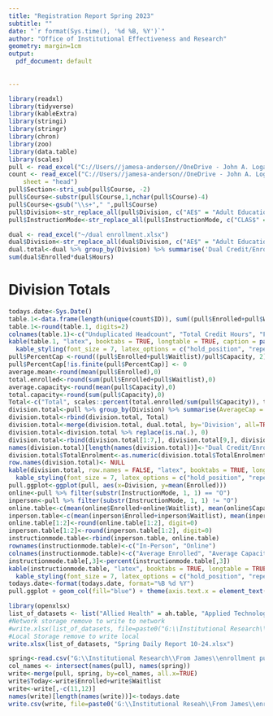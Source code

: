---
title: "Registration Report Spring 2023"
subtitle: ""
date: "`r format(Sys.time(), '%d %B, %Y')`"
author: "Office of Institutional Effectiveness and Research"
geometry: margin=1cm
output:
  pdf_document: default
  
  
---

```{r include=FALSE}
library(readxl)
library(tidyverse)
library(kableExtra)
library(stringi)
library(stringr)
library(chron)
library(zoo)
library(data.table)
library(scales)
pull <- read_excel("C://Users//jamesa-anderson//OneDrive - John A. Logan College//Documents//spring.xlsx")
count <- read_excel("C://Users//jamesa-anderson//OneDrive - John A. Logan College//Documents//spring.xlsx", 
    sheet = "head")
pull$Section<-stri_sub(pull$Course, -2)
pull$Course<-substr(pull$Course,1,nchar(pull$Course)-4)
pull$Course<-gsub("\\s+"," ",pull$Course)
pull$Division<-str_replace_all(pull$Division, c("AE$" = "Adult Education", "AH$" = "Allied Health", "AT$" = "Applied Technology", "HS$" = "Humanities and Social Science", "MB$" = "Business, Computer Science, and Math", "ND$" = "Nursing", "SC$" = "Life and Physical Science", "SI$" = "SICCM", "WD$" = "Workforce Development", "NULL" = "Independet Study"))
pull$InstructionMode<-str_replace_all(pull$InstructionMode, c("CLAS$" = "Classroom", "HYB$" = "Hybrid", "OLA$" = "On-Line Anytime", "OLS$" = "On-Line Scheduled"))
```

```{r include=FALSE}
dual <- read_excel("~/dual enrollment.xlsx")
dual$Division<-str_replace_all(dual$Division, c("AE$" = "Adult Education", "AH$" = "Allied Health", "AT$" = "Applied Technology", "HS$" = "Humanities and Social Science", "MB$" = "Business, Computer Science, and Math", "ND$" = "Nursing", "SC$" = "Life and Physical Science", "SI$" = "SICCM", "WD$" = "Workforce Development"))
dual.total<-dual %>% group_by(Division) %>% summarise('Dual Credit/Enroll' = sum(Enrolled))
sum(dual$Enrolled*dual$Hours)
```
# Division Totals

```{r echo=FALSE}
todays.date<-Sys.Date()
table.1<-data.frame(length(unique(count$ID)), sum((pull$Enrolled+pull$Waitlist)*pull$CreditHours), sum((pull$Enrolled+pull$Waitlist)*pull$CreditHours)/15)
table.1<-round(table.1, digits=2)
colnames(table.1)<-c("Unduplicated Headcount", "Total Credit Hours", "FTE")
kable(table.1, "latex", booktabs = TRUE, longtable = TRUE, caption = paste("Unduplicated Headcount, Total Hours, and FTE on ", todays.date, sep = " ")) %>%
  kable_styling(font_size = 7, latex_options = c("hold_position", "repeat_header"))
pull$PercentCap <-round((pull$Enrolled+pull$Waitlist)/pull$Capacity, 2)
pull$PercentCap[!is.finite(pull$PercentCap)] <- 0
average.mean<-round(mean(pull$Enrolled),0)
total.enrolled<-round(sum(pull$Enrolled+pull$Waitlist),0)
average.capacity<-round(mean(pull$Capacity),0)
total.capacity<-round(sum(pull$Capacity),0)
Total<-c("Total", scales::percent(total.enrolled/sum(pull$Capacity)), total.enrolled, average.mean, average.capacity)
division.total<-pull %>% group_by(Division) %>% summarise(AverageCap = round(mean(PercentCap, na.rm=TRUE), 2), AverageCap=scales::percent(AverageCap) , TotalEnrolment = round(sum(Enrolled)), AverageEnrollment = round(mean(Enrolled)), AverageCapacity = round(mean(Capacity)))
division.total<-rbind(division.total, Total)
division.total<-merge(division.total, dual.total, by='Division', all=TRUE)
division.total<-division.total %>% replace(is.na(.), 0)
division.total<-rbind(division.total[1:7,], division.total[9,], division.total[8,])
names(division.total)[length(names(division.total))]<-"Dual Credit/Enroll"
division.total$TotalEnrolment<-as.numeric(division.total$TotalEnrolment)-as.numeric(division.total$`Dual Credit/Enroll`)
row.names(division.total)<- NULL
kable(division.total, row.names = FALSE, "latex", booktabs = TRUE, longtable = TRUE, caption = paste("Division Totals on", todays.date, sep = " ")) %>%
  kable_styling(font_size = 7, latex_options = c("hold_position", "repeat_header"))
pull.ggplot<-ggplot(pull, aes(x=Division, y=mean(Enrolled)))
online<-pull %>% filter(substr(InstructionMode, 1, 1) == "O")
inperson<-pull %>% filter(substr(InstructionMode, 1, 1) != "O")
online.table<-c(mean(online$Enrolled+online$Waitlist), mean(online$Capacity), mean((online$Enrolled+online$Waitlist))/mean(online$Capacity, na.rm=TRUE))
inperson.table<-c(mean(inperson$Enrolled+inperson$Waitlist), mean(inperson$Capacity), mean((inperson$Enrolled+inperson$Waitlist))/mean(inperson$Capacity, na.rm=TRUE))
online.table[1:2]<-round(online.table[1:2], digit=0)
inperson.table[1:2]<-round(inperson.table[1:2], digit=0)
instructionmode.table<-rbind(inperson.table, online.table)
rownames(instructionmode.table)<-c("In-Person", "Online")
colnames(instructionmode.table)<-c("Average Enrolled", "Average Capacity", "Average Percent Capacity")
instructionmode.table[,3]<-percent(instructionmode.table[,3])
kable(instructionmode.table, "latex", booktabs = TRUE, longtable = TRUE, caption = paste("Average Enrollment, Average Capacity, and Average Percent Capacity for ", todays.date, sep = " ")) %>%
  kable_styling(font_size = 7, latex_options = c("hold_position", "repeat_header"))
todays.date<-format(todays.date, format="%B %d %Y")
pull.ggplot + geom_col(fill="blue") + theme(axis.text.x = element_text(angle = 90, vjust = 0.5, hjust=1)) + labs(title="Students Enrolled in Divisions", subtitle=todays.date, x="Divisions", y="Students Enrolled in Class in Division")


```





\newpage

\begin{landscape}
\section{Adult Education}

```{r echo=FALSE, comment=NA, paged.print=TRUE, results= "asis"}
ae.table<-pull %>% filter(Division == "Adult Education") %>% group_by(Course) %>% select(Course, Section, Term, InstructionMode, Instructor, ClassDay, StartDate, EndDate, Enrolled, Waitlist, Capacity, CreditHours, PercentCap) %>% arrange(Course, Section, desc(PercentCap)) %>% mutate(PercentCap, PercentCap=scales::percent(PercentCap))
if(dim(ae.table)[1] > 0){ 
ae.S1<-ae.table %>% filter(Term == "S1")
ae.S2<-ae.table %>% filter(Term == "S2")
ae.S4<-ae.table %>% filter(Term == "S4")
ae.S8<-ae.table %>% filter(Term == "S8")
ae.null<-ae.table %>% filter(Term == "NULL")
ae.over<-ae.table %>% group_by(Course) %>% select(Course, Enrolled, Capacity, CreditHours) %>% summarise(Total=sum(Enrolled), Average=sum(Enrolled), TotalCap=sum(Capacity), TotalPercentCap=scales::percent(Total/TotalCap))
ae.over[is.na(ae.over)] <- 0
print(kable(ae.over, "latex", booktabs = TRUE, longtable = TRUE, caption = paste("Adult Education Class Totals on", todays.date, sep = " ")) %>%
  kable_styling(latex_options = c("hold_position", "repeat_header")))
print(kable(ae.S1, "latex", booktabs = TRUE, longtable = TRUE, caption = paste("Adult Education for First Half Class on", todays.date, sep = " ")) %>%
  kable_styling(latex_options = c("hold_position", "repeat_header")))
print(kable(ae.S2, "latex", booktabs = TRUE, longtable = TRUE, caption = paste("Adult Education for Second Half Class on", todays.date, sep = " ")) %>%
  kable_styling(latex_options = c("hold_position", "repeat_header")))
print(kable(ae.S4, "latex", booktabs = TRUE, longtable = TRUE, caption = paste("Adult Education for Full Term on", todays.date, sep = " ")) %>%
  kable_styling(latex_options = c("hold_position", "repeat_header")))
print(kable(ae.S8, "latex", booktabs = TRUE, longtable = TRUE, caption = paste("Adult Education for Middle Term on", todays.date, sep = " ")) %>%
  kable_styling(latex_options = c("hold_position", "repeat_header")))
print(kable(ae.null, "latex", booktabs = TRUE, longtable = TRUE, caption = paste("Adult Education for Other Term on", todays.date, sep = " ")) %>%
  kable_styling(latex_options = c("hold_position", "repeat_header")))
} else {cat("No Classes for this Division")}
```



\end{landscape}

\newpage


\begin{landscape}
\section{Allied Health}
```{r echo=FALSE, comment=NA, paged.print=TRUE, results = "asis"}
ah.table<-pull %>% filter(Division == "Allied Health") %>% group_by(Course)  %>% select(Course, Section, Term, InstructionMode, Instructor, ClassDay, StartDate, EndDate, Enrolled,Waitlist, Capacity, CreditHours, PercentCap) %>% arrange(Course, Section, desc(PercentCap)) %>% mutate(PercentCap, PercentCap=scales::percent(PercentCap))
if(dim(ah.table)[1] > 0){ 
ah.S1<-ah.table %>% filter(Term == "S1")
ah.S2<-ah.table %>% filter(Term == "S2")
ah.S4<-ah.table %>% filter(Term == "S4")
ah.S6<-ah.table %>% filter(Term == "S6")
ah.null<-ah.table %>% filter(Term == "NULL")
ah.over<-ah.table %>% group_by(Course) %>% select(Course, Enrolled, Capacity, CreditHours) %>% summarise(Total=sum(Enrolled), Average=sum(Enrolled), TotalCap=sum(Capacity), TotalPercentCap=scales::percent(Total/TotalCap))
ah.over[is.na(ah.over)] <- "0%"
print(kable(ah.over, "latex", booktabs = TRUE, longtable = TRUE, caption = paste("Life and Physical Science Class Totals on", todays.date, sep = " ")) %>%
  kable_styling(latex_options = c("hold_position", "repeat_header")))
print(kable(ah.S1, "latex", booktabs = TRUE, longtable = TRUE, caption = paste("Allied Health for First Half Class on", todays.date, sep = " ")) %>%
  kable_styling(latex_options = c("hold_position", "repeat_header")))
print(kable(ah.S2, "latex", booktabs = TRUE, longtable = TRUE, caption = paste("Allied Health for Second Half Class on", todays.date, sep = " ")) %>%
  kable_styling(latex_options = c("hold_position", "repeat_header")))
print(kable(ah.S4, "latex", booktabs = TRUE, longtable = TRUE, caption = paste("Allied Health for Full Term on", todays.date, sep = " ")) %>%
  kable_styling(latex_options = c("hold_position", "repeat_header")))
print(kable(ah.S6, "latex", booktabs = TRUE, longtable = TRUE, caption = paste("Allied Health for Middle Term on", todays.date, sep = " ")) %>%
  kable_styling(latex_options = c("hold_position", "repeat_header")))
print(kable(ah.null, "latex", booktabs = TRUE, longtable = TRUE, caption = paste("Allied Health for Other Term on", todays.date, sep = " ")) %>%
  kable_styling(latex_options = c("hold_position", "repeat_header")))
} else {cat("No Classes for this Division")}
```
\end{landscape}
\newpage


\begin{landscape}
\section{Applied Technology}
```{r echo=FALSE, comment=NA, paged.print=TRUE, comment=NA, results = "asis"}
at.table<-pull %>% filter(Division == "Applied Technology") %>% group_by(Course) %>% select(Course, Section, Term, InstructionMode, Instructor, ClassDay, StartDate, EndDate, Enrolled, Waitlist,Capacity, CreditHours, PercentCap) %>% arrange(Course, Section, desc(PercentCap)) %>% mutate(PercentCap, PercentCap=scales::percent(PercentCap))
if(dim(at.table)[1] > 0){ 
at.S1<-at.table %>% filter(Term == "S1")
at.S2<-at.table %>% filter(Term == "S2")
at.S4<-at.table %>% filter(Term == "S4")
at.S6<-at.table %>% filter(Term == "S6")
at.null<-at.table %>% filter(Term == "NULL")
at.over<-at.table %>% group_by(Course) %>% select(Course, Enrolled, Capacity, CreditHours) %>% summarise(Total=sum(Enrolled), Average=sum(Enrolled), TotalCap=sum(Capacity), TotalPercentCap=scales::percent(Total/TotalCap))
at.over[is.na(at.over)] <- "0%"
print(kable(at.over, "latex", booktabs = TRUE, longtable = TRUE, caption = paste("Applied Technology Class Totals on", todays.date, sep = " ")) %>%
  kable_styling(latex_options = c("hold_position", "repeat_header")))
print(kable(at.S1, "latex", booktabs = TRUE, longtable = TRUE, caption = paste("Applied Technology for First Half Class on", todays.date, sep = " ")) %>%
  kable_styling(latex_options = c("hold_position", "repeat_header")))
print(kable(at.S2, "latex", booktabs = TRUE, longtable = TRUE, caption = paste("Applied Technology for Second Half Class on", todays.date, sep = " ")) %>%
  kable_styling(latex_options = c("hold_position", "repeat_header")))
print(kable(at.S4, "latex", booktabs = TRUE, longtable = TRUE, caption = paste("Applied Technology for Full Term on", todays.date, sep = " ")) %>%
  kable_styling(latex_options = c("hold_position", "repeat_header")))
print(kable(at.S6, "latex", booktabs = TRUE, longtable = TRUE, caption = paste("Applied Technology for Middle Term on", todays.date, sep = " ")) %>%
  kable_styling(latex_options = c("hold_position", "repeat_header")))
print(kable(at.null, "latex", booktabs = TRUE, longtable = TRUE, caption = paste("Applied Technology for Other Term on", todays.date, sep = " ")) %>%
  kable_styling(latex_options = c("hold_position", "repeat_header")))
} else {cat("No Classes for this Division")}
```
\end{landscape}
\newpage



\begin{landscape}
\section{Humanities and Social Science}
```{r echo=FALSE, paged.print=TRUE, comment=NA, results = "asis"}
hs.table<-pull %>% filter(Division == "Humanities and Social Science") %>% group_by(Course) %>% select(Course, Section, Term, InstructionMode, Instructor, ClassDay, StartDate, EndDate, Enrolled,Waitlist, Capacity, CreditHours, PercentCap) %>% arrange(Course, Section, desc(PercentCap)) %>% mutate(PercentCap, PercentCap=scales::percent(PercentCap))
if(dim(hs.table)[1] > 0){ 
hs.S1<-hs.table %>% filter(Term == "S1")
hs.S2<-hs.table %>% filter(Term == "S2")
hs.S4<-hs.table %>% filter(Term == "S4")
hs.S6<-hs.table %>% filter(Term == "S6")
hs.null<-hs.table %>% filter(Term == "NULL")
hs.over<-hs.table %>% group_by(Course) %>% select(Course, Enrolled, Capacity, CreditHours) %>% summarise(Total=sum(Enrolled), Average=sum(Enrolled), TotalCap=sum(Capacity), TotalPercentCap=scales::percent(Total/TotalCap))
hs.over[is.na(hs.over)] <- "0%"
print(kable(hs.over, "latex", booktabs = TRUE, longtable = TRUE, caption = paste("Humanities and SOcial Science Class Totals on", todays.date, sep = " ")) %>%
  kable_styling(latex_options = c("hold_position", "repeat_header")))
print(kable(hs.S1, "latex", booktabs = TRUE, longtable = TRUE, caption = paste("Humanities and Social Science for First Half Class on", todays.date, sep = " ")) %>%
  kable_styling(latex_options = c("hold_position", "repeat_header")))
print(kable(hs.S2, "latex", booktabs = TRUE, longtable = TRUE, caption = paste("Humanities and Social Science for Second Half Class on", todays.date, sep = " ")) %>%
  kable_styling(latex_options = c("hold_position", "repeat_header")))
print(kable(hs.S4, "latex", booktabs = TRUE, longtable = TRUE, caption = paste("Humanities and Social Science for Full Term on", todays.date, sep = " ")) %>%
  kable_styling(latex_options = c("hold_position", "repeat_header")))
print(kable(hs.S6, "latex", booktabs = TRUE, longtable = TRUE, caption = paste("Humanities and Social Science for Middle Term on", todays.date, sep = " ")) %>%
  kable_styling(latex_options = c("hold_position", "repeat_header")))
print(kable(hs.null, "latex", booktabs = TRUE, longtable = TRUE, caption = paste("Humanities and Social Science for Other Term on", todays.date, sep = " ")) %>%
  kable_styling(latex_options = c("hold_position", "repeat_header")))
} else {cat("No Classes for this Division")}
```
\end{landscape}
\newpage


\begin{landscape}
\section{Business, Computer Science, and Mathematics}
```{r echo=FALSE, paged.print=TRUE, comment=NA, results = "asis"}
mb.table<-pull %>% filter(Division == "Business, Computer Science, and Math") %>% group_by(Course) %>% select(Course, Section, Term, InstructionMode, Instructor, ClassDay, StartDate, EndDate, Enrolled,Waitlist, Capacity, CreditHours, PercentCap) %>% arrange(Course, Section, desc(PercentCap)) %>% mutate(PercentCap, PercentCap=scales::percent(PercentCap))
if(dim(mb.table)[1] > 0){ 
mb.S1<-mb.table %>% filter(Term == "S1")
mb.S2<-mb.table %>% filter(Term == "S2")
mb.S4<-mb.table %>% filter(Term == "S4")
mb.S6<-mb.table %>% filter(Term == "S6")
mb.null<-mb.table %>% filter(Term == "NULL")
mb.over<-mb.table %>% group_by(Course) %>% select(Course, Enrolled, Capacity, CreditHours) %>% summarise(Total=sum(Enrolled), Average=sum(Enrolled), TotalCap=sum(Capacity), TotalPercentCap=scales::percent(Total/TotalCap))
mb.over[is.na(mb.over)] <- "0%"
print(kable(mb.over, "latex", booktabs = TRUE, longtable = TRUE, caption = paste("Math and Business Class Totals on", todays.date, sep = " ")) %>%
  kable_styling(latex_options = c("hold_position", "repeat_header")))
print(kable(mb.S1, "latex", booktabs = TRUE, longtable = TRUE, caption = paste("Business, Computer Science, and Mathematics for First Half Class on", todays.date, sep = " ")) %>%
  kable_styling(latex_options = c("hold_position", "repeat_header")))
print(kable(mb.S2, "latex", booktabs = TRUE, longtable = TRUE, caption = paste("Business, Computer Science, and Mathematics for Second Half Class on", todays.date, sep = " ")) %>%
  kable_styling(latex_options = c("hold_position", "repeat_header")))
print(kable(mb.S4, "latex", booktabs = TRUE, longtable = TRUE, caption = paste("Business, Computer Science, and Mathematics for Full Term on", todays.date, sep = " ")) %>%
  kable_styling(latex_options = c("hold_position", "repeat_header")))
print(kable(mb.S6, "latex", booktabs = TRUE, longtable = TRUE, caption = paste("Business, Computer Science, and Mathematics for Middle Term on", todays.date, sep = " ")) %>%
  kable_styling(latex_options = c("hold_position", "repeat_header")))
print(kable(mb.null, "latex", booktabs = TRUE, longtable = TRUE, caption = paste("Business, Computer Science, and Mathematics for Other Term on", todays.date, sep = " ")) %>%
  kable_styling(latex_options = c("hold_position", "repeat_header")))
} else {cat("No Classes for this Division")} 
```
\end{landscape}
\newpage



\begin{landscape}
\section{Nursing}
```{r echo=FALSE, paged.print=TRUE, comment=NA, results = "asis"}
nu.table<-pull %>% filter(Division == "Nursing")%>% group_by(Course) %>% select(Course, Section, Term, InstructionMode, Instructor, ClassDay, StartDate, EndDate, Enrolled, Waitlist,Capacity, CreditHours, PercentCap) %>% arrange(Course, Section, desc(PercentCap)) %>% mutate(PercentCap, PercentCap=scales::percent(PercentCap))
if(dim(nu.table)[1] > 0){ 
nu.S1<-nu.table %>% filter(Term == "S1")
nu.S2<-nu.table %>% filter(Term == "S2")
nu.S4<-nu.table %>% filter(Term == "S4")
nu.S6<-nu.table %>% filter(Term == "S6")
nu.null<-nu.table %>% filter(Term == "NULL")
nu.over<-nu.table %>% group_by(Course) %>% select(Course, Enrolled, Capacity, CreditHours) %>% summarise(Total=sum(Enrolled), Average=sum(Enrolled), TotalCap=sum(Capacity), TotalPercentCap=scales::percent(Total/TotalCap))
nu.over[is.na(nu.over)] <- "0%"
print(kable(nu.over, "latex", booktabs = TRUE, longtable = TRUE, caption = paste("Nursing Class Totals on", todays.date, sep = " ")) %>%
  kable_styling(latex_options = c("hold_position", "repeat_header")))
print(kable(nu.S1, "latex", booktabs = TRUE, longtable = TRUE, caption = paste("Nursing for First Half Classes on", todays.date, sep = " ")) %>%
  kable_styling(latex_options = c("hold_position", "repeat_header")))
print(kable(nu.S2, "latex", booktabs = TRUE, longtable = TRUE, caption = paste("Nursing for Second Half Classes on", todays.date, sep = " ")) %>%
  kable_styling(latex_options = c("hold_position", "repeat_header")))
print(kable(nu.S4, "latex", booktabs = TRUE, longtable = TRUE, caption = paste("Nursing for Full Term Classes on", todays.date, sep = " ")) %>%
  kable_styling(latex_options = c("hold_position", "repeat_header")))
print(kable(nu.S6, "latex", booktabs = TRUE, longtable = TRUE, caption = paste("Nursing for Middle Term on", todays.date, sep = " ")) %>%
  kable_styling(latex_options = c("hold_position", "repeat_header")))
print(kable(nu.null, "latex", booktabs = TRUE, longtable = TRUE, caption = paste("Nursing for Other Term on", todays.date, sep = " ")) %>%
  kable_styling(latex_options = c("hold_position", "repeat_header")))
} else {cat("No Classes for this Division")}
```
\end{landscape}
\newpage


\begin{landscape}
\section{Life and Physical Science}
```{r echo=FALSE, paged.print=TRUE, comment=NA, results = "asis"}
ps.table<-pull %>% filter(Division == "Life and Physical Science") %>% group_by(Course) %>% select(Course, Section, Term, InstructionMode, Instructor, ClassDay, StartDate, EndDate, Enrolled,Waitlist, Capacity,  CreditHours, PercentCap) %>% arrange(Course, Section, desc(PercentCap)) %>% mutate(PercentCap, PercentCap=scales::percent(PercentCap))
if(dim(ps.table)[1] > 0){ 
ps.S1<-ps.table %>% filter(Term == "S1")
ps.S2<-ps.table %>% filter(Term == "S2")
ps.S4<-ps.table %>% filter(Term == "S4")
ps.S6<-ps.table %>% filter(Term == "S6")
ps.null<-ps.table %>% filter(Term == "NULL")
ps.over<-ps.table %>% group_by(Course) %>% select(Course, Enrolled, Capacity, CreditHours) %>% summarise(Total=sum(Enrolled), Average=sum(Enrolled), TotalCap=sum(Capacity), TotalPercentCap=scales::percent(Total/TotalCap))
ps.over[is.na(ps.over)] <- "0%"
print(kable(ps.over, "latex", booktabs = TRUE, longtable = TRUE, caption = paste("Life and Physical Science Class Totals on", todays.date, sep = " ")) %>%
  kable_styling(latex_options = c("hold_position", "repeat_header")))
print(kable(ps.S1, "latex", booktabs = TRUE, longtable = TRUE, caption = paste("Life and Physical Science for First Half Class on", todays.date, sep = " ")) %>%
  kable_styling(latex_options = c("hold_position", "repeat_header")))
print(kable(ps.S2, "latex", booktabs = TRUE, longtable = TRUE, caption = paste("Life and Physical Science for Second Half Class on", todays.date, sep = " ")) %>%
  kable_styling(latex_options = c("hold_position", "repeat_header")))
print(kable(ps.S4, "latex", booktabs = TRUE, longtable = TRUE, caption = paste("Life and Physical Science for Full Term on", todays.date, sep = " ")) %>%
  kable_styling(latex_options = c("hold_position", "repeat_header")))
print(kable(ps.S6, "latex", booktabs = TRUE, longtable = TRUE, caption = paste("Life and Physical Science for Middle Term on", todays.date, sep = " ")) %>%
  kable_styling(latex_options = c("hold_position", "repeat_header")))
print(kable(ps.null, "latex", booktabs = TRUE, longtable = TRUE, caption = paste("Life and Physical Science for Other Term on", todays.date, sep = " ")) %>%
  kable_styling(latex_options = c("hold_position", "repeat_header")))
} else {cat("No Classes for this Division")}

```
\end{landscape}
\newpage

\begin{landscape}
\section{SICCM}
```{r echo=FALSE, paged.print=TRUE, comment=NA, results = "asis"}
si.table<-pull %>% filter(Division == "SICCM") %>% group_by(Course) %>% group_by(Course) %>% select(Course, Section, Term, InstructionMode, Instructor, ClassDay, StartDate, EndDate, Enrolled,Waitlist, Capacity, CreditHours, PercentCap) %>% arrange(Course, Section, desc(PercentCap)) %>% mutate(PercentCap, PercentCap=scales::percent(PercentCap))
if(dim(si.table)[1] > 0){ 
si.S1<-si.table %>% filter(Term == "S1")
si.S2<-si.table %>% filter(Term == "S2")
si.S4<-si.table %>% filter(Term == "S4")
si.S6<-si.table %>% filter(Term == "S6")
si.null<-ps.table %>% filter(Term == "NULL")
si.over<-si.table %>% group_by(Course) %>% select(Course, Enrolled, Capacity, CreditHours) %>% summarise(Total=sum(Enrolled), Average=sum(Enrolled), TotalCap=sum(Capacity), TotalPercentCap=scales::percent(Total/TotalCap))
si.over[is.na(si.over)] <- "0%"
print(kable(si.over, "latex", booktabs = TRUE, longtable = TRUE, caption = paste("SICCM Class Totals on", todays.date, sep = " ")) %>%
  kable_styling(latex_options = c("hold_position", "repeat_header")))
print(kable(si.S1, "latex", booktabs = TRUE, longtable = TRUE, caption = paste("SICCM for First Half Class on", todays.date, sep = " ")) %>%
  kable_styling(latex_options = c("hold_position", "repeat_header")))
print(kable(si.S2, "latex", booktabs = TRUE, longtable = TRUE, caption = paste("SICCM for Second Half Class on", todays.date, sep = " ")) %>%
  kable_styling(latex_options = c("hold_position", "repeat_header")))
print(kable(si.S4, "latex", booktabs = TRUE, longtable = TRUE, caption = paste("SICCM for Full Term on", todays.date, sep = " ")) %>%
  kable_styling(latex_options = c("hold_position", "repeat_header")))
print(kable(si.S6, "latex", booktabs = TRUE, longtable = TRUE, caption = paste("SICCM for Middle Term on", todays.date, sep = " ")) %>%
  kable_styling(latex_options = c("hold_position", "repeat_header")))
print(kable(si.null, "latex", booktabs = TRUE, longtable = TRUE, caption = paste("SICCM for Other Term on", todays.date, sep = " ")) %>%
  kable_styling(latex_options = c("hold_position", "repeat_header")))
} else {cat("No Classes for this Division")}
```
\end{landscape}
\newpage

\begin{landscape}
\section{Workforce Development}
```{r echo=FALSE, paged.print=TRUE, comment=NA, results = "asis"}
wd.table<-pull %>% filter(Division == "Workforce Development") %>% group_by(Course) %>% select(Course, Section, Term, InstructionMode, Instructor, ClassDay, StartDate, EndDate, Enrolled, Waitlist,Capacity,  CreditHours, PercentCap) %>% arrange(Course, Section, desc(PercentCap)) %>% mutate(PercentCap, PercentCap=scales::percent(PercentCap))
if(dim(wd.table)[1] > 0){ 
wd.S1<-wd.table %>% filter(Term == "S1")
wd.S2<-wd.table %>% filter(Term == "S2")
wd.S4<-wd.table %>% filter(Term == "S4")
wd.S6<-wd.table %>% filter(Term == "S8")
wd.null<-wd.table %>% filter(Term == "NULL")
wd.over<-wd.table %>% group_by(Course) %>% select(Course, Enrolled, Capacity, CreditHours) %>% summarise(Total=sum(Enrolled), Average=sum(Enrolled), TotalCap=sum(Capacity), TotalPercentCap=scales::percent(Total/TotalCap))
wd.over[is.na(wd.over)] <- "0%"
print(kable(wd.over, "latex", booktabs = TRUE, longtable = TRUE, caption = paste("Workforce Development Class Totals on", todays.date, sep = " ")) %>%
  kable_styling(latex_options = c("hold_position", "repeat_header")))
print(kable(wd.S1, "latex", booktabs = TRUE, longtable = TRUE, caption = paste("Workforce Development for First Half Class on", todays.date, sep = " ")) %>%
  kable_styling(latex_options = c("hold_position", "repeat_header")))
print(kable(wd.S2, "latex", booktabs = TRUE, longtable = TRUE, caption = paste("Workforce Development for Second Half Class on", todays.date, sep = " ")) %>%
  kable_styling(latex_options = c("hold_position", "repeat_header")))
print(kable(wd.S4, "latex", booktabs = TRUE, longtable = TRUE, caption = paste("Workforce Development for Full Term on", todays.date, sep = " ")) %>%
  kable_styling(latex_options = c("hold_position", "repeat_header")))
print(kable(wd.S6, "latex", booktabs = TRUE, longtable = TRUE, caption = paste("Workforce Development for Middle Term on", todays.date, sep = " ")) %>%
  kable_styling(latex_options = c("hold_position", "repeat_header")))
print(kable(wd.null, "latex", booktabs = TRUE, longtable = TRUE, caption = paste("Workforce Development for Other Term on", todays.date, sep = " ")) %>%
  kable_styling(latex_options = c("hold_position", "repeat_header")))
} else {cat("No Classes for this Division")} 
```
\end{landscape}

\newpage

\begin{landscape}
\section{Independent Study}
```{r echo=FALSE, paged.print=TRUE, comment=NA, results = "asis"}
id.table<-pull %>% filter(Division == "NULL") %>% group_by(Course)%>% group_by(Course) %>% select(Course, Section, Term, InstructionMode, Instructor, ClassDay, StartDate, EndDate, Enrolled,Waitlist, Capacity,  CreditHours, PercentCap) %>% arrange(Course, Section, desc(PercentCap)) %>% mutate(PercentCap, PercentCap=scales::percent(PercentCap))
if(dim(wd.table)[1] > 0){ 
id.S1<-id.table %>% filter(Term == "S1")
id.S2<-id.table %>% filter(Term == "S2")
id.S4<-id.table %>% filter(Term == "S4")
id.S6<-id.table %>% filter(Term == "S6")
id.null<-id.table %>% filter(Term == "NULL")
id.over<-id.table %>% group_by(Course) %>% select(Course, Enrolled, Capacity, CreditHours) %>% summarise(Total=sum(Enrolled), Average=sum(Enrolled), TotalCap=sum(Capacity), TotalPercentCap=scales::percent(Total/TotalCap))
id.over[is.na(id.over)] <- "0%"
print(kable(id.over, "latex", booktabs = TRUE, longtable = TRUE, caption = paste("Independent Study Class Totals on", todays.date, sep = " ")) %>%
  kable_styling(latex_options = c("hold_position", "repeat_header")))
print(kable(id.S1, "latex", booktabs = TRUE, longtable = TRUE, caption = paste("Workforce Development for First Half Class on", todays.date, sep = " ")) %>%
  kable_styling(latex_options = c("hold_position", "repeat_header")))
print(kable(id.S2, "latex", booktabs = TRUE, longtable = TRUE, caption = paste("Workforce Development for Second Half Class on", todays.date, sep = " ")) %>%
  kable_styling(latex_options = c("hold_position", "repeat_header")))
print(kable(id.S4, "latex", booktabs = TRUE, longtable = TRUE, caption = paste("Workforce Development for Full Term on", todays.date, sep = " ")) %>%
  kable_styling(latex_options = c("hold_position", "repeat_header")))
print(kable(id.S6, "latex", booktabs = TRUE, longtable = TRUE, caption = paste("Workforce Development for Middle Term on", todays.date, sep = " ")) %>%
  kable_styling(latex_options = c("hold_position", "repeat_header")))
print(kable(id.null, "latex", booktabs = TRUE, longtable = TRUE, caption = paste("Workforce Development for Other Term on", todays.date, sep = " ")) %>%
  kable_styling(latex_options = c("hold_position", "repeat_header")))
} else {cat("No Classes for this Division")} 
```
\end{landscape}

```{r comment=NA, include=FALSE}
library(openxlsx)
list_of_datasets <- list("Allied Health" = ah.table, "Applied Technology" = at.table, "Humanities and Social Science" = hs.table, "Math and Business" = mb.table, "Nursing" = nu.table, "Physical and Life Science" = ps.table, "SICCM" = si.table, "Workforce Development" = wd.table, "Independent Study" = id.table, "All" = pull)
#Network storage remove to write to network
#write.xlsx(list_of_datasets, file=paste0("G:\\Institutional Research\\From James\\enrollment pull\\daily reports\\spring daily report ", format(Sys.Date(), "%m-%d"), ".xlsx"))
#Local Storage remove to write local
write.xlsx(list_of_datasets, "Spring Daily Report 10-24.xlsx")
```

```{r eval=FALSE, comment=NA, include=FALSE}
spring<-read.csv("G:\\Institutional Research\\From James\\enrollment pull\\falltracking.csv")
col_names <- intersect(names(pull), names(spring))
write<-merge(pull, spring, by=col_names, all.x=TRUE)
write$Today<-write$Enrolled+write$Waitlist
write<-write[,-c(11,12)]
names(write)[length(names(write))]<-todays.date
write.csv(write, file=paste0('G:\\Institutional Reseah\\From James\\enrollment pull\\spring', format(Sys.Date(),"%m-%d"), '.csv'))
```

